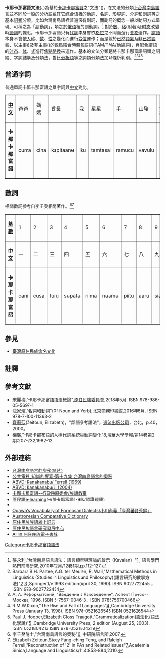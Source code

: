 {{noteTA
|1=zh-cn:语法;zh-hk:文法;zh-tw:文法;
|G1=Kanakanavu grammar
}}

'''卡那卡那富語文法'''({{lang|ckv|Glammal na Kanakanavu}}、{{lang|en|Kanakanavu grammar}})為基於[[卡那卡那富語|卡那卡那富語]]之"文法"({{lang|en|glammal}})。在文法的分類上[[台灣南島語言|台灣南島語言]]並不同於一般的[[分析語|分析語]]或其它[[综合语|综合语]]裡的動詞、名詞、形容詞、介詞和副詞等之基本[[詞類|詞類]]分類。比如台灣南島語裡普遍沒有副詞，而副詞的概念一般以動詞方式呈現、可稱之為「副動詞」，類之於[[俄语|俄语]]裡的副動詞。<ref name=diunnbbunhua>張永利,"台灣南島語言語法：語言類型與理論的啟示（Kavalan）"[http://vietnam.nsc.gov.tw/public/Data/012714292271.pdf] {{Wayback|url=http://vietnam.nsc.gov.tw/public/Data/012714292271.pdf |date=20131019184617 }}, 語言學門熱門前瞻研究,2010年12月/12卷1期,pp.112-127.</ref> 對於[[数_(语法)|數]]、[[格_(语法)|格]](附著)及[[时态|时态]]改變時[[語詞|語詞]]的變化。卡那卡那富語只有[[代詞|代詞]]本身會依[[格_(语法)|格位]]之不同而進行[[变格|变格]]運作。[[謂語|謂語]]本身不會依[[人称|人称]]、[[数_(语法)|数]]、[[性_(语法)|性]]之變化而進行[[变位|变位]]運作；而是基於[[已然語氣|已然語氣]]及[[非已然語氣|非已然語氣]]、以主事({{lang|en|AF}})及非主事({{lang|en|NAF}})的觀點結合[[時體氣|時體氣]]語詞(TAM/TMA/動貌詞)，再配合謂語的[[时态|时态]]、[[体_(语法)|体]]、[[语气|式]]進行[[#焦點系統|焦點變換]]來運作。基本的文法分類是將卡那卡那富語詞類之詞綴、字詞結構及分類法，對比[[分析語|分析語]]等之詞類分類法加以條析判別。<ref name=mml>Barbara B.H. Partee, A.G. ter Meulen, R. Wall,"Mathematical Methods in Linguistics (Studies in Linguistics and Philosophy)(語言研究的數學方法)"[http://acl.ldc.upenn.edu/J/J92/J92-1009.pdf] {{Wayback|url=http://acl.ldc.upenn.edu/J/J92/J92-1009.pdf |date=20131019185409 }}[http://www.amazon.com/Mathematical-Methods-Linguistics-Studies-Philosophy/dp/9027722455] {{Wayback|url=http://www.amazon.com/Mathematical-Methods-Linguistics-Studies-Philosophy/dp/9027722455 |date=20160307210738 }},Springer,1/e 1993 edition(April 30, 1990). ISBN 9027722455 ，ISBN 978-9027722454</ref><ref>А. А. Реформатский, "Введение в Язковедение", Аспект Пресс--Москва, 1996. ISBN 5-7567-0046-3，ISBN 9785756700466</ref><ref name=rmwdixon>R.M.W.Dixon,"The Rise and Fall of Languages"[https://www.amazon.com/Rise-Fall-Languages-R-Dixon/dp/0521626544/ref=sr_1_1?ie=UTF8&qid=1486705612&sr=8-1&keywords=The+Rise+and+Fall+of+Languages] {{Wayback|url=https://www.amazon.com/Rise-Fall-Languages-R-Dixon/dp/0521626544/ref=sr_1_1?ie=UTF8&qid=1486705612&sr=8-1&keywords=The+Rise+and+Fall+of+Languages |date=20190613230555 }},Cambridge University Press (January 13, 1998). ISBN 978-0521626545 ISBN 0521626544</ref><ref name=pjhectgrammar>Paul J. Hooper,Elizabeth Closs Traugott,"Grammaticalization(語法化/語法化學說)"[https://www.amazon.com/Grammaticalization-Cambridge-Textbooks-Linguistics-Hopper/dp/0521804213/ref=sr_1_1?ie=UTF8&qid=1486705015&sr=8-1&keywords=grammaticalization] {{Wayback|url=https://www.amazon.com/Grammaticalization-Cambridge-Textbooks-Linguistics-Hopper/dp/0521804213/ref=sr_1_1?ie=UTF8&qid=1486705015&sr=8-1&keywords=grammaticalization |date=20190613230555 }},Cambridge University Press; 2 edition (August 25, 2003). ISBN 0521804213 ISBN 978-0521804219</ref>

==普通字詞==
{{seealso|卡那卡那富語音系}}

普通單詞卡那卡那富語之單字詞與[[中文|中文]]對比。

<table border="1">
<tr><td>'''[[中文|中文]]'''
<td>爸爸<td>媽媽<td>酋長<td>我<td>星星<td>手<td>山豬<td>[[檳榔|檳榔]]<td>[[蜘蛛|蜘蛛]]<td>[[性交|性交]]<td>草藥<td>漢人<td>[[死亡|死亡]]
<tr><td>'''卡那卡那富語'''
<td>cuma<td>cina<td>kapitaanʉ<td>iku<td>tamtasai<td>ramucu<td>vavulu<td><td>paatʉ<td><td><td><td>
</table>

==數詞==
相關數詞參考自李壬癸相關著作。<ref>李壬癸院士,"台灣南島語言的奧秘"[http://www.sinica.edu.tw/as/advisory/journal/15-1/59-62.pdf] {{Wayback|url=http://www.sinica.edu.tw/as/advisory/journal/15-1/59-62.pdf |date=20110927025101 }},中研院語言所,2007.</ref><ref>Elizabeth Zeitoun,Stacy Fang-ching Teng, and Raleigh Ferrell,"Reconstruction of '2' in PAn and Related Issues"[http://www.ling.sinica.edu.tw/eip/FILES/journal/2010.10.19.9914797.44533139.pdf]{{dead link|date=2017年11月 |bot=InternetArchiveBot |fix-attempted=yes }},Academia Sinica,Language and Linguistics/11.4:853-884,2010.</ref>

<table border="1">
<tr><td>'''[[基数_(数学)|基數]]'''
<td>1<td>2<td>3<td>4<td>5<td>6<td>7<td>8<td>9<td>10<td>15<td>20<td>900<td>9,000
<tr><td>'''[[中文|中文]]'''
<td>一<td>二<td>三<td>四<td>五<td>六<td>七<td>八<td>九<td>十<td>十五<td>二十<td>九百<td>九千
<tr><td>'''卡那卡那富語'''
<td>cani<td>cusa<td>turu<td>sʉpatʉ<td>riima<td>nʉʉmʉ<td>piitu<td>aaru<td>sia<td>maanʉ<td><td><td><td>
</table>

==參見==
*[[臺灣原住民族命名文化|臺灣原住民族命名文化]]

==註釋==
{{reflist|2}}

== 參考文獻 ==
{{refbegin|2}}
*宋麗梅,"卡那卡那富語語法概論",[[原住民族委員會|原住民族委員會]],2018年5月. ISBN 978-986-05-5697-1
*沈家煊,"名詞和動詞"(Of Noun and Verb),北京商務印書館,2016年6月. ISBN 978-7-100-11363-2
*[[齊莉莎|齊莉莎]](Zeitoun, Elizabeth)，"鄒語參考語法"，[[遠流出版公司|遠流出版公司]]，台北，p.40，2000。
*梅廣,"卡那卡那布語的人稱代詞系統與動詞變化"[http://www.hss.nthu.edu.tw/~thj/catalogue_detail.php?id=457],清華大學學報/第14卷第2期:207-232,1982-12.
{{refend}}

== 外部連結 ==
{{div col|cols=2}}
*[http://www.youmaker.com/video/sv?id=cc0c9909af5e4c6d8758ef0def64ead0001 台灣南島語言的奧秘(影片)]{{Wayback|url=http://www.youmaker.com/video/sv?id=cc0c9909af5e4c6d8758ef0def64ead0001 |date=20110720123709 }}
*[http://web.pts.org.tw/~web01/knowledge/19.htm 公共電視_知識的饗宴-第十九集 台灣南島語言的奧秘]{{Wayback|url=http://web.pts.org.tw/~web01/knowledge/19.htm |date=20101222165929 }}
*[https://web.archive.org/web/20111213044840/http://language.psy.auckland.ac.nz/austronesian/language.php?id=203 ABVD: Kanakanabu/ Ferrell (1969) ]
*[https://web.archive.org/web/20111212054912/http://language.psy.auckland.ac.nz/austronesian/language.php?id=825 ABVD: Kanakanabu/Li (2004)]
*[https://web.archive.org/web/20140220071937/http://www.apc.gov.tw/portal/associate/dailyword/list.html?CID=7E2E68C485A6C497&enthic=5F0DC57316E06898D0636733C6861689 卡那卡那富語--行政院原委會/族語教室]
*[https://web.archive.org/web/20111208220112/http://e-learning.apc.gov.tw/ 原民語e-learning](卡那卡那富語1-9階/認證題庫)
*{{YouTube|E-9cb5aiE3g|Myth(神話/song)}}
*[https://web.archive.org/web/20131006062613/http://www.joao-roiz.jp/OGV/ Ogawa's Vocabulary of Formosan Dialects/小川尚義「臺灣蕃語蒐録」]
*[http://www.trussel2.com/acd/ Austronesian Comparative Dictionary]{{Wayback|url=http://www.trussel2.com/acd/ |date=20140202172831 }}
*[http://e-dictionary.apc.gov.tw/Index.htm 原住民族族語線上詞典]{{Wayback|url=http://e-dictionary.apc.gov.tw/Index.htm |date=20140323122600 }}
*[http://ilrdc.tw/ 原住民族語言研究發展中心]{{Wayback|url=http://ilrdc.tw/ |date=20160305003716 }}
*[http://alilin.apc.gov.tw/tw/ Alilin 原住民族電子書城]{{Wayback|url=http://alilin.apc.gov.tw/tw/ |date=20160308183405 }}
{{div col end}}
{{各語言文法}}
[[Category:卡那卡那富語語法|Category:卡那卡那富語語法]]